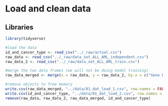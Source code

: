 # Load and clean data

## Libraries
```r
library(tidyverse)
```


```r
#load the data
id_and_cancer_type <- read_csv("../_raw/actual.csv")
raw_data <- read_csv("../_raw/data_set_ALL_AML_independent.csv")
raw_data_2 <- read_csv("../_raw/data_set_ALL_AML_train.csv")

#merge the two data frames (we will not be doing model training)
raw_data_merged <- merge(x = raw_data, y = raw_data_2, by.x = c("Gene Description", "Gene Accession Number"),  by.y = c("Gene Description", "Gene Accession Number"))

#remove objects to free memory
write.csv(raw_data_merged, "../data/01_dat_load_1.csv", row.names = FALSE)
write.csv(id_and_cancer_type, "../data/01_dat_load_2.csv", row.names = FALSE)
remove(raw_data, raw_data_2, raw_data_merged, id_and_cancer_type)
```
